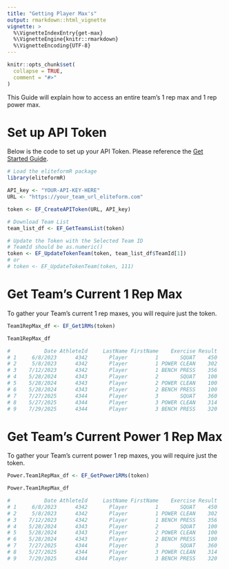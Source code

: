 ```yaml
---
title: "Getting Player Max's"
output: rmarkdown::html_vignette
vignette: >
  %\VignetteIndexEntry{get-max}
  %\VignetteEngine{knitr::rmarkdown}
  %\VignetteEncoding{UTF-8}
---
```


```r
knitr::opts_chunk$set(
  collapse = TRUE,
  comment = "#>"
)
```

This Guide will explain how to access an entire team's 1 rep max and 1 rep power max.



# Set up API Token

Below is the code to set up your API Token. Please reference the [Get Started Guide](getting-started.html).
```r
# Load the eliteformR package
library(eliteformR)

API_key <- "YOUR-API-KEY-HERE"
URL <- "https://your_team_url_eliteform.com"

token <- EF_CreateAPIToken(URL, API_key)

# Download Team List
team_list_df <- EF_GetTeamsList(token)

# Update the Token with the Selected Team ID
# TeamId should be as.numeric()
token <- EF_UpdateTokenTeam(token, team_list_df$TeamId[1])
# or 
# token <- EF_UpdateTokenTeam(token, 111)
```

# Get Team's Current 1 Rep Max

To gather your Team's current 1 rep maxes, you will require just the token. 

```r
Team1RepMax_df <- EF_Get1RMs(token)

Team1RepMax_df

#           Date AthleteId     LastName FirstName    Exercise Result
# 1     6/8/2023      4342       Player         1       SQUAT    450
# 2     5/8/2023      4342       Player         1 POWER CLEAN    302
# 3    7/12/2023      4342       Player         1 BENCH PRESS    356
# 4    5/28/2024      4343       Player         2       SQUAT    100
# 5    5/28/2024      4343       Player         2 POWER CLEAN    100
# 6    5/28/2024      4343       Player         2 BENCH PRESS    100
# 7    7/27/2025      4344       Player         3       SQUAT    360
# 8    5/27/2025      4344       Player         3 POWER CLEAN    314
# 9    7/29/2025      4344       Player         3 BENCH PRESS    320

```

# Get Team's Current Power 1 Rep  Max

To gather your Team's current power 1 rep maxes, you will require just the token. 


```r
Power.Team1RepMax_df <- EF_GetPower1RMs(token)

Power.Team1RepMax_df

#           Date AthleteId     LastName FirstName    Exercise Result
# 1     6/8/2023      4342       Player         1       SQUAT    450
# 2     5/8/2023      4342       Player         1 POWER CLEAN    302
# 3    7/12/2023      4342       Player         1 BENCH PRESS    356
# 4    5/28/2024      4343       Player         2       SQUAT    100
# 5    5/28/2024      4343       Player         2 POWER CLEAN    100
# 6    5/28/2024      4343       Player         2 BENCH PRESS    100
# 7    7/27/2025      4344       Player         3       SQUAT    360
# 8    5/27/2025      4344       Player         3 POWER CLEAN    314
# 9    7/29/2025      4344       Player         3 BENCH PRESS    320

```

































